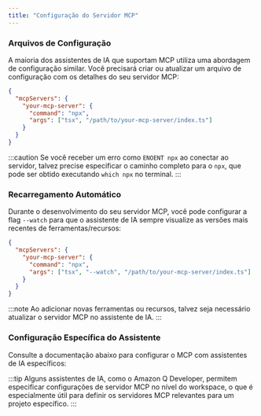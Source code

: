 ```yaml
---
title: "Configuração do Servidor MCP"
---
```




### Arquivos de Configuração

A maioria dos assistentes de IA que suportam MCP utiliza uma abordagem de configuração similar. Você precisará criar ou atualizar um arquivo de configuração com os detalhes do seu servidor MCP:

```json
{
  "mcpServers": {
    "your-mcp-server": {
      "command": "npx",
      "args": ["tsx", "/path/to/your-mcp-server/index.ts"]
    }
  }
}
```

:::caution
Se você receber um erro como `ENOENT npx` ao conectar ao servidor, talvez precise especificar o caminho completo para o `npx`, que pode ser obtido executando `which npx` no terminal.
:::

### Recarregamento Automático

Durante o desenvolvimento do seu servidor MCP, você pode configurar a flag `--watch` para que o assistente de IA sempre visualize as versões mais recentes de ferramentas/recursos:

```json {5}
{
  "mcpServers": {
    "your-mcp-server": {
      "command": "npx",
      "args": ["tsx", "--watch", "/path/to/your-mcp-server/index.ts"]
    }
  }
}
```

:::note
Ao adicionar novas ferramentas ou recursos, talvez seja necessário atualizar o servidor MCP no assistente de IA.
:::

### Configuração Específica do Assistente

Consulte a documentação abaixo para configurar o MCP com assistentes de IA específicos:


<Snippet name="mcp/assistant-docs" />

:::tip
Alguns assistentes de IA, como o Amazon Q Developer, permitem especificar configurações de servidor MCP no nível do workspace, o que é especialmente útil para definir os servidores MCP relevantes para um projeto específico.
:::